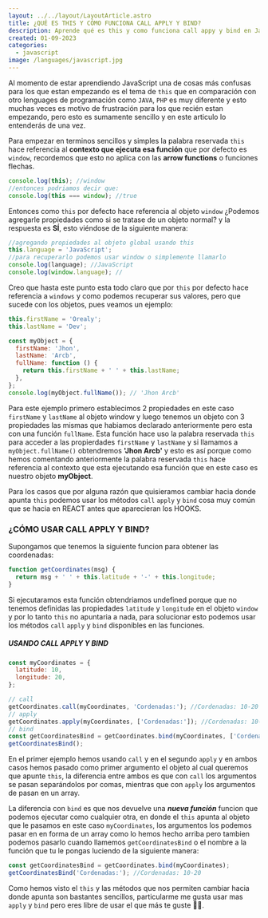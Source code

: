 ```yaml
---
layout: ../../layout/LayoutArticle.astro
title: ¿QUÉ ES THIS Y CÓMO FUNCIONA CALL APPLY Y BIND?
description: Aprende qué es this y como funciona call appy y bind en JavaScript
created: 01-09-2023
categories:
  - javascript
image: /languages/javascript.jpg
---
```


Al momento de estar aprendiendo JavaScript una de cosas más confusas para los que estan empezando es el tema de `this` que en comparación con otro lenguages de programación como `JAVA`, `PHP` es muy diferente y esto muchas veces es motivo de frustración para los que recién estan empezando, pero esto es sumamente sencillo y en este articulo lo entenderás de una vez.

Para empezar en terminos sencillos y simples la palabra reservada `this` hace referencia al **contexto que ejecuta esa función** que por defecto es `window`, recordemos que esto no aplica con las **arrow functions** o funciones flechas.

```js
console.log(this); //window
//entonces podriamos decir que:
console.log(this === window); //true
```

Entonces como `this` por defecto hace referencia al objeto `window` ¿Podemos agregarle propiedades como si se tratase de un objeto normal? y la respuesta es **SÍ**, esto viéndose de la siguiente manera:

```js
//agregando propiedades al objeto global usando this
this.language = 'JavaScript';
//para recuperarlo podemos usar window o simplemente llamarlo
console.log(language); //JavaScript
console.log(window.language); //
```

Creo que hasta este punto esta todo claro que por `this` por defecto hace referencia a `windows` y como podemos recuperar sus valores, pero que sucede con los objetos, pues veamos un ejemplo:

```js
this.firstName = 'Orealy';
this.lastName = 'Dev';

const myObject = {
  firstName: 'Jhon',
  lastName: 'Arcb',
  fullName: function () {
    return this.firstName + ' ' + this.lastName;
  },
};
console.log(myObject.fullName()); // 'Jhon Arcb'
```

Para este ejemplo primero establecimos 2 propiedades en este caso `firstName` y `lastName` al objeto window y luego tenemos un objeto con 3 propiedades las mismas que habiamos declarado anteriormente pero esta con una función `fullName`. Esta función hace uso la palabra reservada `this` para acceder a las propierdades `firstName` y `lastName` y si llamamos a `myObject.fullName()` obtendremos **'Jhon Arcb'** y esto es así porque como hemos comentando anteriormente la palabra reservada `this` hace referencia al contexto que esta ejecutando esa función que en este caso es nuestro objeto **myObject**.

Para los casos que por alguna razón que quisieramos cambiar hacia donde apunta `this` podemos usar los métodos `call` `apply` y `bind` cosa muy común que se hacia en REACT antes que aparecieran los HOOKS.

### ¿CÓMO USAR CALL APPLY Y BIND?

Supongamos que tenemos la siguiente funcion para obtener las coordenadas:

```js
function getCoordinates(msg) {
  return msg + ' ' + this.latitude + '-' + this.longitude;
}
```

Si ejecutaramos esta función obtendriamos undefined porque que no tenemos definidas las propiedades `latitude` y `longitude` en el objeto `window` y por lo tanto `this` no apuntaria a nada, para solucionar esto podemos usar los métodos `call` `apply` y `bind` disponibles en las funciones.

##### USANDO CALL APPLY Y BIND

```js
const myCoordinates = {
  latitude: 10,
  longitude: 20,
};

// call
getCoordinates.call(myCoordinates, 'Cordenadas:'); //Cordenadas: 10-20
// apply
getCoordinates.apply(myCoordinates, ['Cordenadas:']); //Cordenadas: 10-20
// bind
const getCoordinatesBind = getCoordinates.bind(myCoordinates, ['Cordenadas:']); //Cordenadas: 10-20
getCoordinatesBind();
```

En el primer ejemplo hemos usando `call` y en el segundo `apply` y en ambos casos hemos pasado como primer argumento el objeto al cual queremos que apunte `this`, la diferencia entre ambos es que con `call` los argumentos se pasan separándolos por comas, mientras que con `apply` los argumentos de pasan en un array.

La diferencia con `bind` es que nos devuelve una **_nueva función_** funcion que podemos ejecutar como cualquier otra, en donde el `this` apunta al objeto que le pasamos en este caso `myCoordinates`, los argumentos los podemos pasar en en forma de un array como lo hemos hecho arriba pero tambien podemos pasarlo cuando llamemos `getCoordinatesBind` o el nombre a la función que tu le pongas luciendo de la siguiente manera:

```js
const getCoordinatesBind = getCoordinates.bind(myCoordinates);
getCoordinatesBind('Cordenadas:'); //Cordenadas: 10-20
```

Como hemos visto el `this` y las métodos que nos permiten cambiar hacia donde apunta son bastantes sencillos, particularme me gusta usar mas `apply` y `bind` pero eres libre de usar el que más te guste 🧑‍💻.
